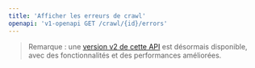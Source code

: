 ```yaml
---
title: 'Afficher les erreurs de crawl'
openapi: 'v1-openapi GET /crawl/{id}/errors'
---
```


> Remarque : une [version v2 de cette API](/fr/api-reference/endpoint/crawl-get-errors) est désormais disponible, avec des fonctionnalités et des performances améliorées.